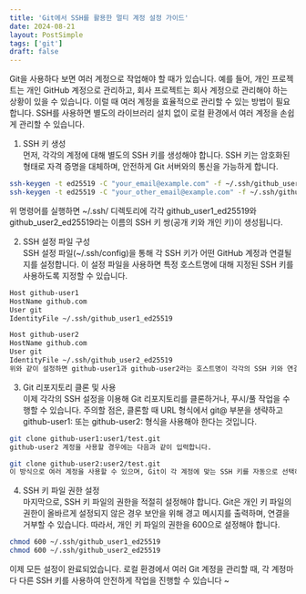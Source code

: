 ```yaml
---
title: 'Git에서 SSH를 활용한 멀티 계정 설정 가이드'
date: 2024-08-21
layout: PostSimple
tags: ['git']
draft: false
---
```


Git을 사용하다 보면 여러 계정으로 작업해야 할 때가 있습니다. 예를 들어, 개인 프로젝트는 개인 GitHub 계정으로 관리하고, 회사 프로젝트는 회사 계정으로 관리해야 하는 상황이 있을 수 있습니다. 이럴 때 여러 계정을 효율적으로 관리할 수 있는 방법이 필요합니다. SSH를 사용하면 별도의 라이브러리 설치 없이 로컬 환경에서 여러 계정을 손쉽게 관리할 수 있습니다.

1. SSH 키 생성<br>
   먼저, 각각의 계정에 대해 별도의 SSH 키를 생성해야 합니다. SSH 키는 암호화된 형태로 자격 증명을 대체하며, 안전하게 Git 서버와의 통신을 가능하게 합니다.

```bash
ssh-keygen -t ed25519 -C "your_email@example.com" -f ~/.ssh/github_user1_ed25519
ssh-keygen -t ed25519 -C "your_other_email@example.com" -f ~/.ssh/github_user2_ed25519
```

위 명령어를 실행하면 ~/.ssh/ 디렉토리에 각각 github_user1_ed25519와 github_user2_ed25519라는 이름의 SSH 키 쌍(공개 키와 개인 키)이 생성됩니다.

2. SSH 설정 파일 구성<br>
   SSH 설정 파일(~/.ssh/config)을 통해 각 SSH 키가 어떤 GitHub 계정과 연결될지를 설정합니다. 이 설정 파일을 사용하면 특정 호스트명에 대해 지정된 SSH 키를 사용하도록 지정할 수 있습니다.

```bash
Host github-user1
HostName github.com
User git
IdentityFile ~/.ssh/github_user1_ed25519

Host github-user2
HostName github.com
User git
IdentityFile ~/.ssh/github_user2_ed25519
위와 같이 설정하면 github-user1과 github-user2라는 호스트명이 각각의 SSH 키와 연결됩니다.
```

3. Git 리포지토리 클론 및 사용<br>
   이제 각각의 SSH 설정을 이용해 Git 리포지토리를 클론하거나, 푸시/풀 작업을 수행할 수 있습니다. 주의할 점은, 클론할 때 URL 형식에서 git@ 부분을 생략하고 github-user1: 또는 github-user2: 형식을 사용해야 한다는 것입니다.

```bash
git clone github-user1:user1/test.git
github-user2 계정을 사용할 경우에는 다음과 같이 입력합니다.
```

```bash
git clone github-user2:user2/test.git
이 방식으로 여러 계정을 사용할 수 있으며, Git이 각 계정에 맞는 SSH 키를 자동으로 선택하게 됩니다.
```

4. SSH 키 파일 권한 설정<br>
   마지막으로, SSH 키 파일의 권한을 적절히 설정해야 합니다. Git은 개인 키 파일의 권한이 올바르게 설정되지 않은 경우 보안을 위해 경고 메시지를 출력하며, 연결을 거부할 수 있습니다. 따라서, 개인 키 파일의 권한을 600으로 설정해야 합니다.

```bash
chmod 600 ~/.ssh/github_user1_ed25519
chmod 600 ~/.ssh/github_user2_ed25519
```

이제 모든 설정이 완료되었습니다. 로컬 환경에서 여러 Git 계정을 관리할 때, 각 계정마다 다른 SSH 키를 사용하여 안전하게 작업을 진행할 수 있습니다 ~
